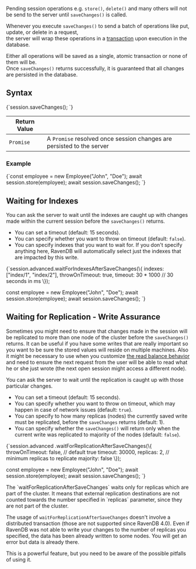 
Pending session operations e.g. `store()`, `delete()` and many others will not be send to the server until `saveChanges()` is called.

<Admonition type="info" title="">

Whenever you execute `saveChanges()` to send a batch of operations like put, update, or delete in a request,  
the server will wrap these operations in a [transaction](../../client-api/faq/transaction-support.mdx) upon execution in the database.

Either all operations will be saved as a single, atomic transaction or none of them will be.  
Once `saveChanges()` returns successfully, it is guaranteed that all changes are persisted in the database.

</Admonition>

## Syntax

<TabItem value="saving_changes_1" label="saving_changes_1">
<CodeBlock language="js">
{`session.saveChanges();
`}
</CodeBlock>
</TabItem>

| Return Value | |
| ------------- | ----- |
| `Promise` | A `Promise` resolved once session changes are persisted to the server |

### Example

<TabItem value="saving_changes_2" label="saving_changes_2">
<CodeBlock language="js">
{`const employee = new Employee("John", "Doe");
await session.store(employee);
await session.saveChanges();
`}
</CodeBlock>
</TabItem>

## Waiting for Indexes

You can ask the server to wait until the indexes are caught up with changes made within the current session before the `saveChanges()` returns.

* You can set a timeout (default: 15 seconds).
* You can specify whether you want to throw on timeout (default: `false`).
* You can specify indexes that you want to wait for. If you don't specify anything here, RavenDB will automatically select just the indexes that are impacted 
by this write.

<TabItem value="saving_changes_3" label="saving_changes_3">
<CodeBlock language="js">
{`session.advanced.waitForIndexesAfterSaveChanges(\{
    indexes: ["index/1", "index/2"],
    throwOnTimeout: true,
    timeout: 30 * 1000 // 30 seconds in ms
\});

const employee = new Employee("John", "Doe");
await session.store(employee);
await session.saveChanges();
`}
</CodeBlock>
</TabItem>



## Waiting for Replication - Write Assurance

Sometimes you might need to ensure that changes made in the session will be replicated to more than one node of the cluster before the `saveChanges()` returns.
It can be useful if you have some writes that are really important so you want to be sure the stored values will reside on multiple machines. Also it might be necessary to use
when you customize [the read balance behavior](../../client-api/configuration/load-balance/read-balance-behavior.mdx) and need to ensure the next request from the user 
will be able to read what he or she just wrote (the next open session might access a different node).

You can ask the server to wait until the replication is caught up with those particular changes.

* You can set a timeout (default: 15 seconds).
* You can specify whether you want to throw on timeout, which may happen in case of network issues (default: `true`).
* You can specify to how many replicas (nodes) the currently saved write must be replicated, before the `saveChanges` returns (default: 1).
* You can specify whether the `saveChanges()` will return only when the current write was replicated to majority of the nodes (default: `false`).

<TabItem value="saving_changes_4" label="saving_changes_4">
<CodeBlock language="js">
{`session.advanced
    .waitForReplicationAfterSaveChanges(\{
        throwOnTimeout: false, // default true
        timeout: 30000,
        replicas: 2, // minimum replicas to replicate
        majority: false
    \});

const employee = new Employee("John", "Doe");
await session.store(employee);
await session.saveChanges();
`}
</CodeBlock>
</TabItem>

<Admonition type="warning" title="Important" id="important" href="#important">
The `waitForReplicationAfterSaveChanges` waits only for replicas which are part of the cluster. It means that external replication destinations are not counted towards the number specified in `replicas` parameter, since they are not part of the cluster.
</Admonition>

<Admonition type="warning" title="Important" id="important" href="#important">

The usage of `waitForReplicationAfterSaveChanges` doesn't involve a distributed transaction (those are not supported since RavenDB 4.0). Even if RavenDB was not able
to write your changes to the number of replicas you specified, the data has been already written to some nodes. You will get an error but data is already there.

This is a powerful feature, but you need to be aware of the possible pitfalls of using it.

</Admonition>

 


